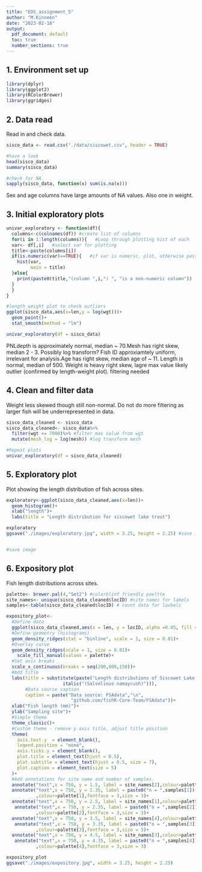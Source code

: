 ```yaml
---
title: "EDS_assignment_5"
author: "M.Kinneen"
date: "2023-02-18"
output:
  pdf_document: default
  toc: true
  number_sections: true
---
```



## 1. Environment set up 

```r
library(dplyr)
library(ggplot2)
library(RColorBrewer)
library(ggridges)
```
\pagebreak

## 2. Data read

Read in and check data.

```r
sisco_data <- read.csv("./data/siscowet.csv", header = TRUE)

#have a look
head(sisco_data)
summary(sisco_data)

#check for NA
sapply(sisco_data, function(x) sum(is.na(x)))
```
Sex and age columns have large amounts of NA values. Also one in weight.
\pagebreak

## 3. Initial exploratory plots

```r
univar_exploratory <- function(df){
  columns<-c(colnames(df)) #create list of columns
  for(i in 1:length(columns)){   #Loop through plotting hist of each
  var<- df[,i]   #select var for plotting
  title<-paste(columns[i])
  if(is.numeric(var)==TRUE){   #if var is numeric, plot, otherwise pass 
    hist(var,
         main = title)
  }else{
    print(paste0(title,"(column ",i,") ", "is a non-numeric column"))
  }
  }
}

#length_weight plot to check outliers
ggplot(sisco_data,aes(x=len,y = log(wgt)))+
  geom_point()+
  stat_smooth(method = "lm")
```

```r
univar_exploratory(df = sisco_data)

```

PNLdepth is approximately normal, median ~ 70.Mesh has right skew, median 2 - 3. Possibly log transform? Fish ID approxiamtely uniform, irrelevant for analysis.Age has right skew, median age of ~ 11. Length is normal, median of 500. Weight is heavy right skew, lagre max value likely outlier (confirmed by length-weight plot). filtering needed

\pagebreak




## 4. Clean and filter data

Weight less skewed though still non-normal. Do not do more filtering as larger fish
will be underrepresented in data.
```r
sisco_data_cleaned <- sisco_data
sisco_data_cleaned<- sisco_data%>%
  filter(wgt <= 7000)%>% #filter max value from wgt
  mutate(mesh_log = log(mesh)) #log transform mesh
```

```r
#Repeat plots
univar_exploratory(df = sisco_data_cleaned)

```

\pagebreak

## 5. Exploratory plot

Plot showing the length distribution of fish across sites.
```r
exploratory<-ggplot(sisco_data_cleaned,aes(x=len))+
  geom_histogram()+
  xlab("length")+
  labs(title = "Length distribution for siscowet lake trout")

exploratory
ggsave("./images/exploratory.jpg", width = 3.25, height = 2.25) #save image


#save image

```
\pagebreak

## 6. Expository plot

Fish length distributions across sites.

```r

palette<- brewer.pal(4,"Set2") #colorblinf friendly paeltte
site_names<- unique(sisco_data_cleaned$locID) #site names for labels
samples<-table(sisco_data_cleaned$locID) # count data for lavbels

expository_plot<-
  #Define data
  ggplot(sisco_data_cleaned,aes(x = len, y = locID, alpha =0.05, fill = locID))+
  #Define geometry (histograms)
  geom_density_ridges(stat = "binline", scale = 1, size = 0.01)+
  #Overlay curve
  geom_density_ridges(scale = 1, size = 0.01)+
    scale_fill_manual(values = palette)+
  #Set axis breaks
  scale_x_continuous(breaks = seq(200,800,150))+
  #Add title
  labs(title = substitute(paste("Length distributions of Siscowet Lake trout ",
                     italic("(Salvelinus namaycush)"))),
       #Data source caption
       caption = paste("Data source: FSAdata","\n",
                        "github.com/fishR-Core-Team/FSAdata"))+
  xlab("Fish length (mm)")+
  ylab("Sampling site")+
  #Simple theme
  theme_classic()+
  #Custom theme - remove y axis title, adjust title position 
  theme(
    axis.text.y  = element_blank(),
    legend.position = "none",
    axis.ticks.y = element_blank(),
    plot.title = element_text(hjust = 0.5),
    plot.subtitle = element_text(hjust = 0.5, size = 7),
    plot.caption = element_text(size = 5)
  )+
  #Add annotations for site name and number of samples.
  annotate("text",x = 750, y = 1.5, label = site_names[2],colour=palette[1])+
  annotate("text",x = 750, y = 1.35, label = paste0("n = ",samples[1])
           ,colour=palette[1],fontface = 3,size = 3)+
  annotate("text",x = 750, y = 2.5, label = site_names[1],colour=palette[2])+
   annotate("text",x = 750, y = 2.35, label = paste0("n = ",samples[2])
           ,colour=palette[2],fontface = 3,size = 3)+
  annotate("text",x = 750, y = 3.5, label = site_names[4],colour=palette[3])+
   annotate("text",x = 750, y = 3.35, label = paste0("n = ",samples[3])
           ,colour=palette[3],fontface = 3,size = 3)+
  annotate("text",x = 750, y = 4.5, label = site_names[3],colour=palette[4])+
   annotate("text",x = 750, y = 4.35, label = paste0("n = ",samples[4])
           ,colour=palette[4],fontface = 3,size = 3)


```

```r
expository_plot
ggsave("./images/expository.jpg", width = 3.25, height = 2.25)

```


